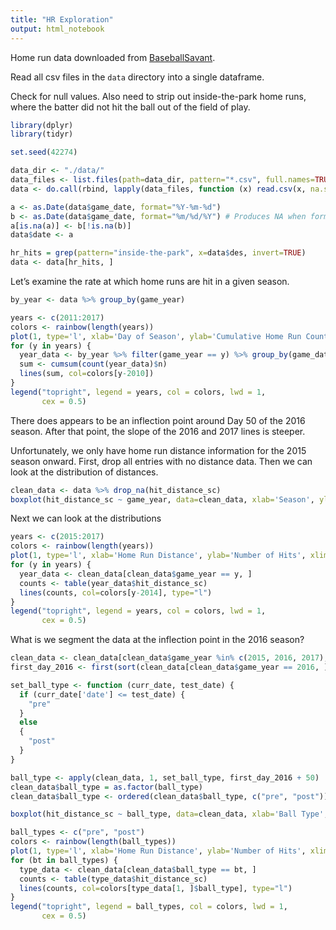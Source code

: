 ```yaml
---
title: "HR Exploration"
output: html_notebook
---
```


Home run data downloaded from [BaseballSavant](https://baseballsavant.mlb.com).

Read all csv files in the `data` directory into a single dataframe.

Check for null values. Also need to strip out inside-the-park home runs, where the batter did not hit the ball out of the field of play.

```r

library(dplyr)
library(tidyr)

set.seed(42274)

data_dir <- "./data/"
data_files <- list.files(path=data_dir, pattern="*.csv", full.names=TRUE)
data <- do.call(rbind, lapply(data_files, function (x) read.csv(x, na.strings=c("null", "0", "0.0"))))

a <- as.Date(data$game_date, format="%Y-%m-%d")
b <- as.Date(data$game_date, format="%m/%d/%Y") # Produces NA when format is not "%m/%d/%Y"
a[is.na(a)] <- b[!is.na(b)]
data$date <- a

hr_hits = grep(pattern="inside-the-park", x=data$des, invert=TRUE)
data <- data[hr_hits, ]

```


Let's examine the rate at which home runs are hit in a given season.


```r

by_year <- data %>% group_by(game_year)

years <- c(2011:2017)
colors <- rainbow(length(years))
plot(1, type='l', xlab='Day of Season', ylab='Cumulative Home Run Count', xlim=c(0,200),ylim=c(0,6000))
for (y in years) {
  year_data <- by_year %>% filter(game_year == y) %>% group_by(game_date)
  sum <- cumsum(count(year_data)$n)
  lines(sum, col=colors[y-2010])
}
legend("topright", legend = years, col = colors, lwd = 1,
       cex = 0.5)

```

There does appears to be an inflection point around Day 50 of the 2016 season. After that point, the slope of the 2016 and 2017 lines is steeper.

Unfortunately, we only have home run distance information for the 2015 season onward. First, drop all entries with no distance data. Then we can look at the distribution of distances.

```r

clean_data <- data %>% drop_na(hit_distance_sc)
boxplot(hit_distance_sc ~ game_year, data=clean_data, xlab='Season', ylab='Home Run Distance')

```

Next we can look at the distributions

```r

years <- c(2015:2017)
colors <- rainbow(length(years))
plot(1, type='l', xlab='Home Run Distance', ylab='Number of Hits', xlim=c(275,525),ylim=c(0,115))
for (y in years) {
  year_data <- clean_data[clean_data$game_year == y, ]
  counts <- table(year_data$hit_distance_sc)
  lines(counts, col=colors[y-2014], type="l")
}
legend("topright", legend = years, col = colors, lwd = 1,
       cex = 0.5)

```

What is we segment the data at the inflection point in the 2016 season?

```r

clean_data <- clean_data[clean_data$game_year %in% c(2015, 2016, 2017), ]
first_day_2016 <- first(sort(clean_data[clean_data$game_year == 2016, ]$date))

set_ball_type <- function (curr_date, test_date) {
  if (curr_date['date'] <= test_date) {
    "pre"
  }
  else
  {
    "post"
  }
}

ball_type <- apply(clean_data, 1, set_ball_type, first_day_2016 + 50)
clean_data$ball_type = as.factor(ball_type)
clean_data$ball_type <- ordered(clean_data$ball_type, c("pre", "post"))

boxplot(hit_distance_sc ~ ball_type, data=clean_data, xlab='Ball Type', ylab='Home Run Distance')

```

```r

ball_types <- c("pre", "post")
colors <- rainbow(length(ball_types))
plot(1, type='l', xlab='Home Run Distance', ylab='Number of Hits', xlim=c(275,525),ylim=c(0,200))
for (bt in ball_types) {
  type_data <- clean_data[clean_data$ball_type == bt, ]
  counts <- table(type_data$hit_distance_sc)
  lines(counts, col=colors[type_data[1, ]$ball_type], type="l")
}
legend("topright", legend = ball_types, col = colors, lwd = 1,
       cex = 0.5)

```
